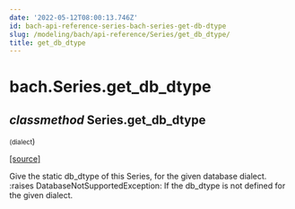 ```yaml
---
date: '2022-05-12T08:00:13.746Z'
id: bach-api-reference-series-bach-series-get-db-dtype
slug: /modeling/bach/api-reference/Series/get_db_dtype/
title: get_db_dtype
---
```


# bach.Series.get_db_dtype

<div className="method">

## <span className="type-annotation"><em>classmethod</em></span> <span className="additional-name">Series.</span><span className="name">get_db_dtype</span>

<small className="parameter-list">(<span className="parameter" id="dialect">dialect</span></small>)


&#8203;<span className="view-source">[[source]](https://github.com/objectiv/objectiv-analytics/blob/main/bach/bach/series/series.py)</span>

<div className="content">

Give the static db_dtype of this Series, for the given database dialect.
:raises DatabaseNotSupportedException:  If the db_dtype is not defined for the given dialect.


</div>


</div>
